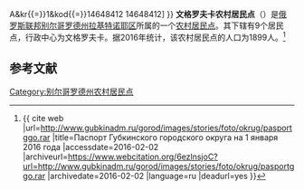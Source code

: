 {{Infobox Settlement
| official_name = 文格罗夫卡农村居民点
| native_name = Венгеровское сельское поселение
| settlement_type = [[农村居民点|农村居民点]]
| subdivision_type = [[国家|国家]]
| subdivision_type1 = [[州_(俄罗斯)|州]]
| subdivision_type2 = [[区_(苏联)|区]]
| subdivision_name = {{RUS}}
| subdivision_name1 = [[别尔哥罗德州|别尔哥罗德州]]
| subdivision_name2 = [[拉基特诺耶区|拉基特诺耶区]]
| seat_type = 行政中心
| seat = 文格罗夫卡
| population_as_of=2016
| population_footnotes = <ref name=stat />
| population_total = 1899
| coordinates_display = inline,title
| latd = 50 | latm = 56 | lats = 08 | latNS = N
| longd = 36 | longm = 01 | longs = 40 | longEW = E
| timezone = [[莫斯科时间|MSK]]
| utc_offset = +3
| blank_name = [[俄罗斯市政土地区划代码|OKTMO编码]]
| blank_info = [http://classif.spb.ru/classificators/view/tma.php?st{{=}}A&kr{{=}}1&kod{{=}}14648412 14648412]
}}
'''文格罗夫卡农村居民点'''（{{lang-ru|Венгеровское сельское поселение}}）是[[俄罗斯联邦|俄罗斯联邦]][[别尔哥罗德州|别尔哥罗德州]][[拉基特诺耶区|拉基特诺耶区]]所属的一个[[农村居民点|农村居民点]]。其下辖有9个居民点，行政中心为文格罗夫卡。据2016年统计，该农村居民点的人口为1899人。<ref name=stat>{{ cite web |url=http://www.gubkinadm.ru/gorod/images/stories/foto/okrug/pasportggo.rar |title=Паспорт Губкинского городского округа на 1 января 2016 года |accessdate=2016-02-02 |archiveurl=https://www.webcitation.org/6ezlnsjoC?url=http://www.gubkinadm.ru/gorod/images/stories/foto/okrug/pasportggo.rar |archivedate=2016-02-02 |language=ru |deadurl=yes }}</ref>

== 参考文献 ==
{{reflist}}

{{Russia-stub}}

[[Category:别尔哥罗德州农村居民点|Category:别尔哥罗德州农村居民点]]